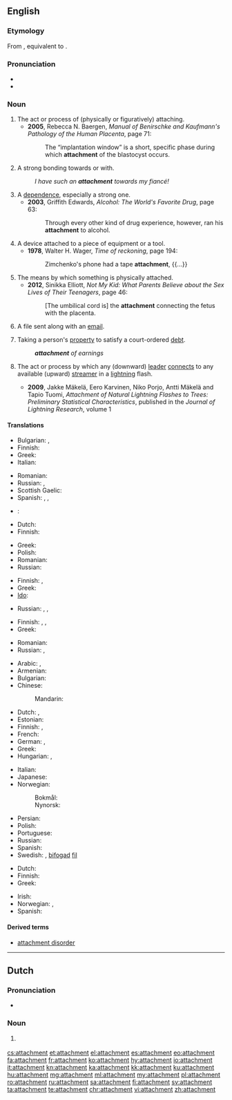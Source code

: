 ==English==
{{slim-wikipedia|dab=attachment}}

===Etymology===
From {{etyl|fr|en}} {{term|attachement|lang=fr}}, equivalent to {{suffix|attach|ment}}.

===Pronunciation===
* {{IPA|/əˈtætʃmənt/}}
* {{audio|en-us-attachment.ogg|Audio (US)|lang=en}}

===Noun===
{{en-noun|~}}

# The act or process of (physically or figuratively) attaching.
#* '''2005''', Rebecca N. Baergen, ''Manual of Benirschke and Kaufmann's Pathology of the Human Placenta'', page 71:
#*: The “implantation window” is a short, specific phase during which '''attachment''' of the blastocyst occurs.
# A strong bonding towards or with.
#: ''I have such an '''attachment''' towards my fiancé!''
# A [[dependence]], especially a strong one.
#* '''2003''', Griffith Edwards, ''Alcohol: The World's Favorite Drug'', page 63:
#*: Through every other kind of drug experience, however, ran his '''attachment''' to alcohol.
# A device attached to a piece of equipment or a tool.
#* '''1978''', Walter H. Wager, ''Time of reckoning'', page 194:
#*: Zimchenko's phone had a tape '''attachment''', {{...}}
# The means by which something is physically attached.
#* '''2012''', Sinikka Elliott, ''Not My Kid: What Parents Believe about the Sex Lives of Their Teenagers'', page 46:
#*: [The umbilical cord is] the '''attachment''' connecting the fetus with the placenta.
# {{context|computing|lang=en}} A file sent along with an [[email]].
# {{context|legal|lang=en}} Taking a person's [[property]] to satisfy a court-ordered [[debt]].
#: '''''attachment''' of earnings''
# {{context|meteorology|lang=en}} The act or process by which any (downward) [[leader]] [[connect]]s to any available (upward) [[streamer]] in a [[lightning]] flash.
#* '''2009''', Jakke Mäkelä, Eero Karvinen, Niko Porjo, Antti Mäkelä and Tapio Tuomi, ''Attachment of Natural Lightning Flashes to Trees: Preliminary Statistical Characteristics'', published in the ''Journal of Lightning Research'', volume 1

====Translations====
{{trans-top|strong bonding towards or with}}
* Bulgarian: {{t+|bg|вярност}}, {{t+|bg|привързаност}}
* Finnish: {{t|fi|kiintymys}}
* Greek: {{t+|el|αφοσίωση|f|tr=afosíosi|sc=Grek}}
* Italian: {{t+|it|legame|m}}
{{trans-mid}}
* Romanian: {{t+|ro|atașament|n}}
* Russian: {{t+|ru|привязанность|f|tr=privjázannostʹ}}, {{t+|ru|верность|f|tr=vérnostʹ|sc=Cyrl}}
* Scottish Gaelic: {{t|gd|tlachd|f}}
* Spanish: {{t+|es|apego|m}}, {{t+|es|cariño}}, {{t+|es|afición|f}}
{{trans-bottom}}

{{trans-top|dependence, especially a strong one}}
* {{ttbc|bg}}: {{t+|bg|преданост}}
* Dutch: {{t|nl|gehechtheid|f}}
* Finnish: {{t+|fi|riippuvuus}}
{{trans-mid}}
* Greek: {{t+|el|εξάρτηση|f|tr=exártisi|sc=Grek}}
* Polish: {{t|pl|przywiązanie|n}}
* Romanian: {{t+|ro|atașament|n}}
* Russian: {{t+|ru|преданность|f|tr=prédannostʹ|sc=Cyrl}}
{{trans-bottom}}

{{trans-top|device attached to a piece of equipment or a tool}}
* Finnish: {{t+|fi|lisälaite}}, {{t+|fi|lisävaruste}}
* Greek: {{t+|el|εξάρτημα|n|tr=exártima|sc=Grek}}
* [[Ido]]: {{t+|io|atachuro}}
{{trans-mid}}
* Russian: {{t+|ru|приставка|f|tr=pristávka|sc=Cyrl}}, {{t+|ru|крепление|n|tr=replénije|sc=Cyrl}}, {{t+|ru|приспособление|n|tr=prisposoblénije|sc=Cyrl}}
{{trans-bottom}}

{{trans-top|process or means by which something is physically attached}}
* Finnish: {{t+|fi|kiinnitys}}, {{t|fi|kiinnike}}, {{t|fi|kiinnekohta}}
* Greek: {{t+|el|προσάρτηση|f|tr=prosártisi|sc=Grek}}
{{trans-mid}}
* Romanian: {{t+|ro|atașare|f}}
* Russian: {{t+|ru|присоединение|n|tr=prisojedinénije|sc=Cyrl}}, {{t+|ru|прикрепление|n|tr=prikreplénije|sc=Cyrl}}
{{trans-bottom}}

{{trans-top|file sent along with an email}}
* Arabic: {{t|ar|إلحاق|m|tr=ʾílḥaq}}, {{t|ar|ملحق|m|tr=múlḥaq}}
* Armenian: {{t|hy|կցորդ|sc=Armn}}
* Bulgarian: {{t+|bg|приложение|n|tr=priložénie|sc=Cyrl}}
* Chinese:
*: Mandarin: {{t+|cmn|附件|tr=fùjiàn|sc=Hani}}
* Dutch: {{t+|nl|bijlage|f}}, {{t|nl|attachment|n}}
* Estonian: {{t|et|kaasatud fail}}
* Finnish: {{t|fi|liitetiedosto}}, {{t+|fi|liite}}
* French: {{t+|fr|pièce jointe}}
* German: {{t+|de|Anlage|f}}, {{t+|de|Anhang|m}}
* Greek: {{t+|el|επισύναψη|f|tr=episýnapsi|sc=Grek}}
* Hungarian: {{t+|hu|melléklet}}, {{t+|hu|csatolmány}}
{{trans-mid}}
* Italian: {{t+|it|allegato|m}}
* Japanese: {{t|ja|添付ファイル|tr=tenpu-fairu|sc=Jpan}}
* Norwegian:
*: Bokmål: {{t+|nb|vedlegg|n}}
*: Nynorsk: {{t|nn|vedlegg|n}}
* Persian: {{t+|fa|ضمیمه|tr=zamime|sc=fa-Arab}}
* Polish: {{t+|pl|załącznik|m}}
* Portuguese: {{t+|pt|anexo|m}}
* Russian: {{t+|ru|вложение|n|tr=vložénije|sc=Cyrl}}
* Spanish: {{t|es|archivo adjunto}}
* Swedish: {{t+|sv|bilaga|c}}, [[bifoga#Swedish|bifogad]] [[fil#Swedish|fil]]
{{trans-bottom}}

{{trans-top|legal: taking a person's property to satisfy a debt}}
* Dutch: {{t|nl|beslaglegging|f}}
* Finnish: {{t+|fi|ulosotto}}
* Greek: {{t+|el|κατάσχεση|f|tr=katáschesi|sc=Grek}}
{{trans-mid}}
* Irish: {{t|ga|astú|m}}
* Norwegian: {{t|no|utlegg|n}}, {{t|no|ta utlegg i}}
* Spanish: {{t+|es|ejecución|f}}
{{trans-bottom}}

====Derived terms====
* [[attachment disorder]]

----

==Dutch==

===Pronunciation===
* {{IPA|/aˈtætʃmɛnt/|lang=nl}}

===Noun===
{{nl-noun|m|g2=n|-s|-}}

# {{l/en|attachment}} {{gloss|to an email}}

[[cs:attachment]]
[[et:attachment]]
[[el:attachment]]
[[es:attachment]]
[[eo:attachment]]
[[fa:attachment]]
[[fr:attachment]]
[[ko:attachment]]
[[hy:attachment]]
[[io:attachment]]
[[it:attachment]]
[[kn:attachment]]
[[ka:attachment]]
[[kk:attachment]]
[[ku:attachment]]
[[hu:attachment]]
[[mg:attachment]]
[[ml:attachment]]
[[my:attachment]]
[[pl:attachment]]
[[ro:attachment]]
[[ru:attachment]]
[[sa:attachment]]
[[fi:attachment]]
[[sv:attachment]]
[[ta:attachment]]
[[te:attachment]]
[[chr:attachment]]
[[vi:attachment]]
[[zh:attachment]]